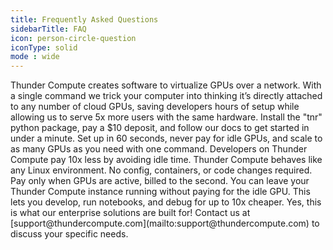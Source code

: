 ```yaml
---
title: Frequently Asked Questions
sidebarTitle: FAQ
icon: person-circle-question
iconType: solid
mode : wide
---
```

<AccordionGroup>
  <Accordion title="What is Thunder Compute?">
Thunder Compute creates software to virtualize GPUs over a network. With a single command we trick your computer into thinking it’s directly attached to any number of cloud GPUs, saving developers hours of setup while allowing us to serve 5x more users with the same hardware.
  </Accordion>
  <Accordion title="How do I use Thunder Compute?">
    Install the "tnr" python package, pay a $10 deposit, and follow our docs to get started in under a minute.
  </Accordion>
  <Accordion title="Why should I use Thunder Compute?">
  Set up in 60 seconds, never pay for idle GPUs, and scale to as many GPUs as you need with one command. Developers on Thunder Compute pay 10x less by avoiding idle time.
  </Accordion>
  <Accordion title="How does developing with Thunder Compute compare to serverless GPU platforms?">
  Thunder Compute behaves like any Linux environment. No config, containers, or code changes required.
  </Accordion>
  <Accordion title="How much does Thunder Compute cost to use? Can I even get GPUs?">
  Pay only when GPUs are active, billed to the second. You can leave your Thunder Compute instance running without paying for the idle GPU. This lets you develop, run notebooks, and debug for up to 10x cheaper.
  </Accordion>
  <Accordion title="I already have most of my infra on prem or in another cloud, can I use Thunder Compute?">
  Yes, this is what our enterprise solutions are built for! Contact us at [support@thundercompute.com](mailto:support@thundercompute.com) to discuss your specific needs.
  </Accordion>
</AccordionGroup>
